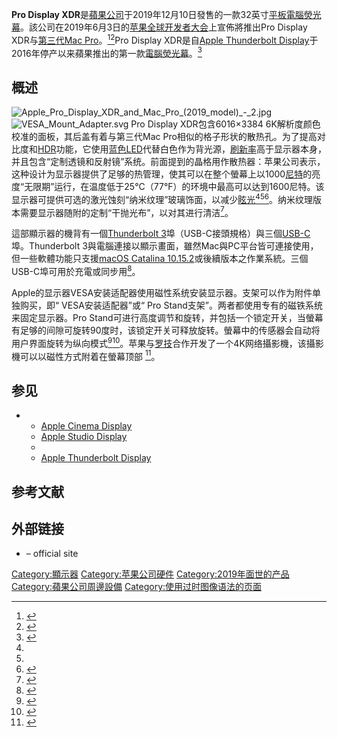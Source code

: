 {{Infobox product
| title = Pro Display XDR
| image = [[Image:Apple_Pro_Display_XDR_logo.svg|220px]]<br>[[File:Apple_Pro_Display_XDR_and_Mac_Pro_(2019_model)_-_1.jpg|250px]]
| alt = 
| caption = [[Mac_Pro|Mac Pro]][[主機箱|主機箱]]和Pro Display XDR
| type = [[電腦熒光幕|電腦熒光幕]]
| inventor = 
| releasedate = {{start date and age|2019|12|10}}
| inception = {{start date and age|2019|06|03}}
| manufacturer = [[蘋果公司|蘋果公司]]
| available = {{start date and age|2019|12|10}}
| current supplier = 
| last production = 
| models = 
| url = 
| notes = 
| website = {{url|apple.com/pro-display-xdr/}}
| slogan = ''Believing is seeing.''<br>震撼，如你所見。
}}'''Pro Display XDR'''是[[蘋果公司|蘋果公司]]于2019年12月10日發售的一款32英寸[[平板显示器|平板]][[電腦熒光幕|電腦熒光幕]]。該公司在2019年6月3日的[[苹果全球开发者大会|苹果全球开发者大会]]上宣佈將推出Pro Display XDR与[[Mac_Pro|第三代Mac Pro]]。<ref name="verge info 1">{{Cite web|title=Apple announces $4,999 Pro Display XDR|url=https://www.theverge.com/2019/6/3/18644791/apple-mac-pro-display-xdr-6k-retina-hdr-wwdc-2019|accessdate=June 4, 2019|author=Lee|date=June 3, 2019|first=Dami|work=[[The_Verge|The Verge]]|archive-date=2020-11-25|archive-url=https://web.archive.org/web/20201125215834/https://www.theverge.com/2019/6/3/18644791/apple-mac-pro-display-xdr-6k-retina-hdr-wwdc-2019|dead-url=no}}</ref><ref name="engadget info 1">{{Cite web|title=Our first look at the new Mac Pro and Pro XDR 6K display|url=https://www.engadget.com/2019/06/03/mac-pro-2019-pro-xdr-first-look|accessdate=June 4, 2019|date=June 3, 2019|work=[[Engadget|Engadget]]|archive-date=2020-03-05|archive-url=https://web.archive.org/web/20200305020550/https://www.engadget.com/2019/06/03/mac-pro-2019-pro-xdr-first-look/|dead-url=no}}</ref>Pro Display XDR是自[[Apple_Thunderbolt_Display|Apple Thunderbolt Display]]于2016年停产以来蘋果推出的第一款[[電腦熒光幕|電腦熒光幕]]。<ref name="tech crunch info 1">{{Cite web|title=Apple releases the $5,000 Pro Display XDR, a 32-inch, 6K display available this fall|url=http://social.techcrunch.com/2019/06/03/apple-releases-the-6000-pro-display-xdr-a-32-inch-6k-display-available-this-fall|accessdate=June 4, 2019|date=June 3, 2019|work=[[TechCrunch|TechCrunch]]}}</ref>

==概述==
[[File:Apple_Pro_Display_XDR_and_Mac_Pro_(2019_model)_-_2.jpg|thumb]]
[[File:VESA_Mount_Adapter.svg|thumb]]
Pro Display XDR包含6016×3384 6K解析度颜色校准的面板，其后盖有着与第三代Mac Pro相似的格子形状的散热孔。为了提高对比度和[[高動態範圍|HDR]]功能，它使用[[藍光LED|蓝色LED]]代替白色作为背光源，[[刷新率|刷新率]]高于显示器本身，并且包含“定制透镜和反射镜”系统。前面提到的晶格用作散热器：苹果公司表示，这种设计为显示器提供了足够的热管理，使其可以在整个螢幕上以1000[[坎德拉每平方米|尼特]]的亮度“无限期”运行，在温度低于25°C（77°F）的环境中最高可以达到1600尼特。该显示器可提供可选的激光蚀刻“纳米纹理”玻璃饰面，以减少[[眩光|眩光]]<ref name="verge info 1" /><ref name="engadget info 1" /><ref name="DT info 1">{{cite web|url=https://www.digitaltrends.com/computing/apple-pro-display-xdr-explained|title=XDR vs. HDR: Why Apple's new 1,000 nit 6K monitor is such a big deal|website=Digital Trends|date=June 3, 2019|access-date=June 4, 2019|archive-date=2020-11-26|archive-url=https://web.archive.org/web/20201126030406/https://www.digitaltrends.com/computing/apple-pro-display-xdr-explained/|dead-url=no}}</ref>。纳米纹理版本需要显示器随附的定制“干抛光布”，以对其进行清洁<ref>{{Cite web|url=https://www.theverge.com/2019/12/10/21009928/apples-pro-display-xdr-nano-texture-cloth-clean|title=Apple’s most expensive Pro Display XDR requires a special, Apple-made cloth to clean it|last=Peters|first=Jay|date=2019-12-10|website=The Verge|language=en|access-date=2019-12-11|archive-date=2020-11-12|archive-url=https://web.archive.org/web/20201112022538/https://www.theverge.com/2019/12/10/21009928/apples-pro-display-xdr-nano-texture-cloth-clean|dead-url=no}}</ref>。 

這部顯示器的機背有一個[[Thunderbolt_3|Thunderbolt 3]]埠（USB-C接頭規格）與三個[[USB-C|USB-C]]埠。Thunderbolt 3與電腦連接以顯示畫面，雖然Mac與PC平台皆可連接使用，但一些軟體功能只支援[[macOS_Catalina|macOS Catalina 10.15.2]]或後續版本之作業系統。三個USB-C埠可用於充電或同步用<ref>{{cite web |title=Pro Display XDR - 技術規格 |url=https://www.apple.com/tw/pro-display-xdr/specs/ |publisher=Apple (台灣) |accessdate=2021-05-27 |archive-date=2021-05-24 |archive-url=https://web.archive.org/web/20210524174017/https://www.apple.com/tw/pro-display-xdr/specs/ }}</ref>。

Apple的显示器VESA安装适配器使用磁性系统安装显示器。支架可以作为附件单独购买，即“ VESA安装适配器”或“ Pro Stand支架”。两者都使用专有的磁铁系统来固定显示器。Pro Stand可进行高度调节和旋转，并包括一个锁定开关，当螢幕有足够的间隙可旋转90度时，该锁定开关可释放旋转。螢幕中的传感器会自动将用户界面旋转为纵向模式<ref name="verge info 2">{{cite web|url=https://www.theverge.com/circuitbreaker/2019/6/3/18651001/apples-mac-pro-xdr-display-monitor-stand-expensive-dongle-not-included-wwdc-2019|title=Apple's $1,000 Pro Display XDR stand is the most expensive dongle ever|first=Chaim|last=Gartenberg|website=[[The_Verge|The Verge]]|date=June 3, 2019|access-date=June 4, 2019|archive-date=2021-02-06|archive-url=https://web.archive.org/web/20210206100518/https://www.theverge.com/circuitbreaker/2019/6/3/18651001/apples-mac-pro-xdr-display-monitor-stand-expensive-dongle-not-included-wwdc-2019|dead-url=no}}</ref><ref name="cnet info 1">{{cite web|url=https://www.cnet.com/news/mac-pros-crazy-expensive-pro-display-xdr-doesnt-even-come-with-a-stand|title=Mac Pro's crazy expensive Pro Display XDR doesn't even come with a stand|first=Patrick|last=Holland|website=[[CNET|CNET]]|date=June 3, 2019|access-date=June 4, 2019|archive-date=2019-06-04|archive-url=https://web.archive.org/web/20190604074014/https://www.cnet.com/news/mac-pros-crazy-expensive-pro-display-xdr-doesnt-even-come-with-a-stand/|dead-url=no}}</ref>。苹果与[[罗技|罗技]]合作开发了一个4K网络攝影機，该攝影機可以以磁性方式附着在螢幕顶部 <ref>{{Cite web|url=https://www.theverge.com/circuitbreaker/2019/12/10/21007602/logitech-4k-pro-magnetic-webcam-apple-display-xdr-mac-pro|title=Logitech made a bespoke $200 magnetic 4K webcam for Apple’s Pro Display XDR|last=Gartenberg|first=Chaim|date=2019-12-10|website=The Verge|language=en|access-date=2019-12-11|archive-date=2020-11-26|archive-url=https://web.archive.org/web/20201126171343/https://www.theverge.com/circuitbreaker/2019/12/10/21007602/logitech-4k-pro-magnetic-webcam-apple-display-xdr-mac-pro|dead-url=no}}</ref>。

==参见==
*{{le|Apple displays}}
**[[Apple_Cinema_Display|Apple Cinema Display]]
**[[Apple_Studio_Display|Apple Studio Display]]
**{{le|Apple Studio Display (1998-2004)}}
**[[Apple_Thunderbolt_Display|Apple Thunderbolt Display]]

== 参考文献 ==
{{Reflist|30em}}

== 外部链接 ==
* {{Official website|https://www.apple.com/pro-display-xdr|Apple Pro Display XDR}} – official site

{{Apple hardware since 1998}}
{{Apple hardware}}
{{Apple}}

[[Category:顯示器|Category:顯示器]]
[[Category:苹果公司硬件|Category:苹果公司硬件]]
[[Category:2019年面世的产品|Category:2019年面世的产品]]
[[Category:蘋果公司周邊設備|Category:蘋果公司周邊設備]]
[[Category:使用过时图像语法的页面|Category:使用过时图像语法的页面]]